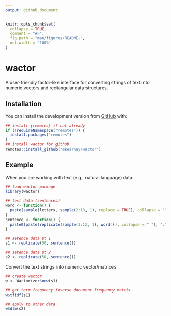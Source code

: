 ```yaml
---
output: github_document
---
```


<!-- README.md is generated from README.Rmd. Please edit that file -->

```r
knitr::opts_chunk$set(
  collapse = TRUE,
  comment = "#>",
  fig.path = "man/figures/README-",
  out.width = "100%"
)
```
# wactor

<!-- badges: start -->
<!-- badges: end -->

A user-friendly factor-like interface for converting strings of text into numeric vectors and rectangular data structures.

## Installation

<!-- You can install the released version of wactor from [CRAN](https://CRAN.R-project.org) with:

``` r
install.packages("wactor")
```
-->

You can install the development version from [GitHub](https://github.com/mkearney/wactor) with:

``` r
## install {remotes} if not already
if (!requireNamespace("remotes")) {
  install.packages("remotes")
}
## install wactor for github
remotes::install_github("mkearney/wactor")
```
## Example

When you are working with text (e.g., natural language) data:

```r
## load wactor package
library(wactor)

## text data (sentences)
word <- function() {
  paste(sample(letters, sample(2:10, 1), replace = TRUE), collapse = "")
}
sentence <- function() {
  paste0(paste(replicate(sample(3:12, 1), word()), collapse = " "), ".")
}

## setence data pt 1
s1 <- replicate(50, sentence())

## setence data pt 2
s2 <- replicate(50, sentence())
```

Convert the text strings into numeric vector/matrices

```r
## create wactor
w <- Wactorizer$new(s1)

## get term frequency inverse document frequency matrix
w$tfidf(s1)

## apply to other data
w$dtm(s2)
```

